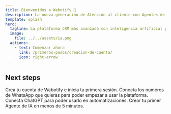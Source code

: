 ```yaml
---
title: Bienvenidos a Wabotify 🚀
description: La nueva generación de Atención al cliente con Agentes de IA 🤖.
template: splash
hero:
  tagline: La plataforma CRM más avanzada con inteligencia artificial para revolucionar tu atención al cliente
  image:
    file: ../../assets/ia.png
  actions:
    - text: Comenzar ahora
      link: /primeros-pasos/creacion-de-cuenta/
      icon: right-arrow
---
```



## Next steps

<CardGrid stagger>
  <Card title="Creación de Cuenta" icon="pencil">
    Crea tu cuenta de Wabotify e inicia tu primera sesión.
  </Card>
  <Card title="Conectar numero de WhatsApp" icon="comment">
    Conecta los numeros de WhatsApp que quieras para poder empezar a usar la
    plataforma.
  </Card>
  <Card title="Conectar con ChatGPT" icon="puzzle">
    Conecta ChatGPT para poder usarlo en automatizaciones.
  </Card>
  <Card title="Crear tu primer Agente de IA" icon="rocket">
    Crear tu primer Agente de IA en menos de 5 minutos.
  </Card>
</CardGrid>

